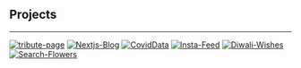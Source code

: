 <!--


[check out  my portfolio website](https://flyingsonu122.github.io/)

[I also write on Blogger](https://singlebucks.blogspot.com/)


-->

## Projects 

---

[![tribute-page](https://github-readme-stats.vercel.app/api/pin/?username=flyingsonu122&repo=tribute-page)](https://github.com/flyingsonu122/tribute-page)
 [![Nextjs-Blog](https://github-readme-stats.vercel.app/api/pin/?username=flyingsonu122&repo=nextjs-blog)](https://github.com/flyingsonu122/nextjs-blog)
 [![CovidData](https://github-readme-stats.vercel.app/api/pin/?username=flyingsonu122&repo=covidData)](https://github.com/flyingsonu122/covidData) 
[![Insta-Feed](https://github-readme-stats.vercel.app/api/pin/?username=flyingsonu122&repo=insta-feed)](https://github.com/flyingsonu122/insta-feed) 
[![Diwali-Wishes](https://github-readme-stats.vercel.app/api/pin/?username=flyingsonu122&repo=Diwali-Wishes)](https://github.com/flyingsonu122/Diwali-Wishes) 
[![Search-Flowers](https://github-readme-stats.vercel.app/api/pin/?username=flyingsonu122&repo=Search-Flowers)](https://github.com/flyingsonu122/Search-Flowers) 
